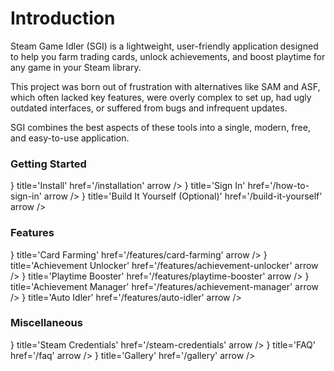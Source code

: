  
# Introduction

Steam Game Idler (SGI) is a lightweight, user-friendly application designed to help you farm trading cards, unlock achievements, and boost playtime for any game in your Steam library.

This project was born out of frustration with alternatives like SAM and ASF, which often lacked key features, were overly complex to set up, had ugly outdated interfaces, or suffered from bugs and infrequent updates.

SGI combines the best aspects of these tools into a single, modern, free, and easy-to-use application.

### Getting Started

<Cards>
    <Cards.Card icon={<GrInstallOption />} title='Install' href='/installation' arrow />
    <Cards.Card icon={<FaSignInAlt />} title='Sign In' href='/how-to-sign-in' arrow />
    <Cards.Card icon={<FaTools />} title='Build It Yourself (Optional)' href='/build-it-yourself' arrow />
</Cards>

### Features

<Cards>
    <Cards.Card icon={<TbCardsFilled />} title='Card Farming' href='/features/card-farming' arrow />
    <Cards.Card icon={<FaAward />} title='Achievement Unlocker' href='/features/achievement-unlocker' arrow />
    <Cards.Card icon={<IoPlay />} title='Playtime Booster' href='/features/playtime-booster' arrow />
    <Cards.Card icon={<FaAward />} title='Achievement Manager' href='/features/achievement-manager' arrow />
    <Cards.Card icon={<RiRobot3Fill />} title='Auto Idler' href='/features/auto-idler' arrow />
</Cards>

### Miscellaneous

<Cards>
    <Cards.Card icon={<FaSteam />} title='Steam Credentials' href='/steam-credentials' arrow />
    <Cards.Card icon={<FaQuoteRight />} title='FAQ' href='/faq' arrow />
    <Cards.Card icon={<FaImages />} title='Gallery' href='/gallery' arrow />
</Cards>